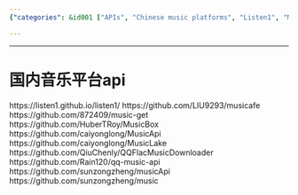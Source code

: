 ```yaml
---
{"categories": &id001 ["APIs", "Chinese music platforms", "Listen1", "Musicafe", "MusicGet", "GitHub", "Repositories"], "category": "Music Platforms", "date": "2022-09-13 01:23:12", "description": "The article provides a comprehensive list of APIs and repositories associated with popular Chinese music platforms like Listen1, Musicafe, MusicGet, etc. It also includes links to their respective GitHub pages for users to delve deeper into these services.", "tags": *id001, "title": "Exploring Chinese Music Platform APIs and Repositories"}

---
```


------

# 国内音乐平台api

https://listen1.github.io/listen1/
https://github.com/LIU9293/musicafe
https://github.com/872409/music-get
https://github.com/HuberTRoy/MusicBox
https://github.com/caiyonglong/MusicApi
https://github.com/caiyonglong/MusicLake
https://github.com/QiuChenly/QQFlacMusicDownloader
https://github.com/Rain120/qq-music-api
https://github.com/sunzongzheng/musicApi
https://github.com/sunzongzheng/music

